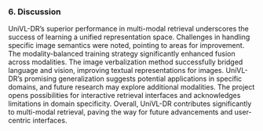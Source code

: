 ###  6. Discussion

UniVL-DR's superior performance in multi-modal retrieval underscores the success of learning a unified representation space. Challenges in handling specific image semantics were noted, pointing to areas for improvement. The modality-balanced training strategy significantly enhanced fusion across modalities. The image verbalization method successfully bridged language and vision, improving textual representations for images. UniVL-DR's promising generalization suggests potential applications in specific domains, and future research may explore additional modalities. The project opens possibilities for interactive retrieval interfaces and acknowledges limitations in domain specificity. Overall, UniVL-DR contributes significantly to multi-modal retrieval, paving the way for future advancements and user-centric interfaces.
